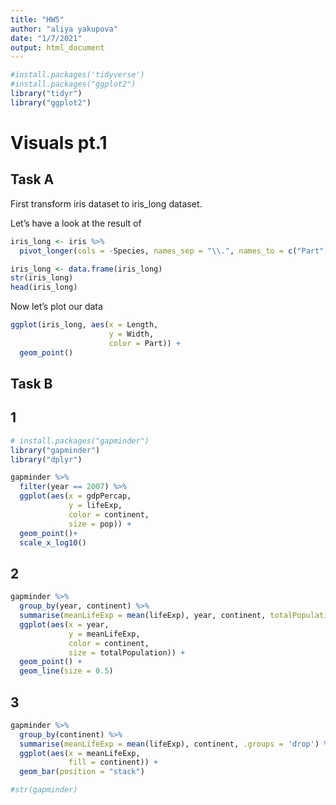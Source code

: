 ```yaml
---
title: "HW5"
author: "aliya yakupova"
date: "1/7/2021"
output: html_document
---
```


```r
#install.packages('tidyverse')
#install.packages("ggplot2")
library("tidyr")
library("ggplot2")
```

# Visuals pt.1

## Task A

First transform iris dataset to iris_long dataset.

Let's have a look at the result of 
```r
iris_long <- iris %>%
  pivot_longer(cols = -Species, names_sep = "\\.", names_to = c("Part", ".value"))

iris_long <- data.frame(iris_long)
str(iris_long)
head(iris_long)
```

Now let's plot our data

```r
ggplot(iris_long, aes(x = Length,
                      y = Width,
                      color = Part)) +
  geom_point()
```

## Task B
## 1

```r
# install.packages("gapminder")
library("gapminder")
library("dplyr")
```

```r
gapminder %>%
  filter(year == 2007) %>%
  ggplot(aes(x = gdpPercap,
             y = lifeExp,
             color = continent,
             size = pop)) +
  geom_point()+
  scale_x_log10()
```

## 2
```r
gapminder %>%
  group_by(year, continent) %>%
  summarise(meanLifeExp = mean(lifeExp), year, continent, totalPopulation = sum(as.numeric(pop)), .groups = 'drop') %>%
  ggplot(aes(x = year,
             y = meanLifeExp,
             color = continent,
             size = totalPopulation)) +
  geom_point() +
  geom_line(size = 0.5)
```

## 3
```r
gapminder %>%
  group_by(continent) %>%
  summarise(meanLifeExp = mean(lifeExp), continent, .groups = 'drop') %>%
  ggplot(aes(x = meanLifeExp,
             fill = continent)) +
  geom_bar(position = "stack")

#str(gapminder)
```